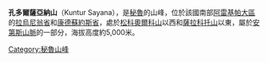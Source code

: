 {{Coord|15|15|5|S|72|43|36|W|display=title}}

'''孔多爾薩亞納山'''（Kuntur Sayana），是[[秘魯|秘魯]]的山峰，位於該國南部[[阿雷基帕大區|阿雷基帕大區]]的[[拉烏尼翁省_(秘魯)|拉烏尼翁省]]和[[康德蘇約斯省|康德蘇約斯省]]，處於[[松科奧爾科山|松科奧爾科山]]以西和[[薩拉科托山|薩拉科托山]]以東，屬於[[安第斯山脈|安第斯山脈]]的一部分，海拔高度約5,000米。

{{Peru-geo-stub}}
[[Category:秘魯山峰|Category:秘魯山峰]]